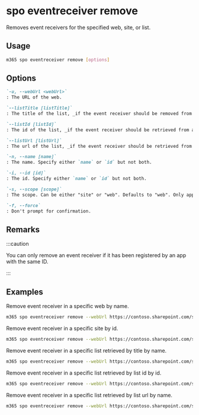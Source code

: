 
# spo eventreceiver remove

Removes event receivers for the specified web, site, or list.

## Usage

```sh
m365 spo eventreceiver remove [options]
```

## Options

```md definition-list
`-u, --webUrl <webUrl>`
: The URL of the web.

`--listTitle [listTitle]`
: The title of the list, _if the event receiver should be removed from a list_. Specify either `listTitle`, `listId` or `listUrl`.

`--listId [listId]`
: The id of the list, _if the event receiver should be retrieved from a list_. Specify either `listTitle`, `listId` or `listUrl`.

`--listUrl [listUrl]`
: The url of the list, _if the event receiver should be retrieved from a list_. Specify either `listTitle`, `listId` or `listUrl`.

`-n, --name [name]`
: The name. Specify either `name` or `id` but not both.

`-i, --id [id]`
: The id. Specify either `name` or `id` but not both.

`-s, --scope [scope]`
: The scope. Can be either "site" or "web". Defaults to "web". Only applicable when not specifying any of the list properties.

`-f, --force`
: Don't prompt for confirmation.
```

<Global />

## Remarks

:::caution

You can only remove an event receiver if it has been registered by an app with the same ID.

:::

## Examples

Remove event receiver in a specific web by name.

```sh
m365 spo eventreceiver remove --webUrl https://contoso.sharepoint.com/sites/contoso-sales --name 'PnP Test Receiver'
```

Remove event receiver in a specific site by id.

```sh
m365 spo eventreceiver remove --webUrl https://contoso.sharepoint.com/sites/contoso-sales --scope site --id c5a6444a-9c7f-4a0d-9e29-fc6fe30e34ec
```

Remove event receiver in a specific list retrieved by title by name.

```sh
m365 spo eventreceiver remove --webUrl https://contoso.sharepoint.com/sites/contoso-sales --listTitle Events --name 'PnP Test Receiver'
```

Remove event receiver in a specific list retrieved by list id by id.

```sh
m365 spo eventreceiver remove --webUrl https://contoso.sharepoint.com/sites/contoso-sales --listId '202b8199-b9de-43fd-9737-7f213f51c991' --id c5a6444a-9c7f-4a0d-9e29-fc6fe30e34ec
```

Remove event receiver in a specific list retrieved by list url by name.

```sh
m365 spo eventreceiver remove --webUrl https://contoso.sharepoint.com/sites/contoso-sales --listUrl '/sites/contoso-sales/lists/Events' --name 'PnP Test Receiver'
```
